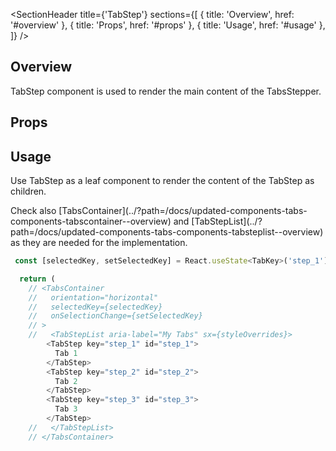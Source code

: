 
<Meta title="Updated Components/Tabs/Components/TabStep" />

<SectionHeader
  title={'TabStep'}
  sections={[
    { title: 'Overview', href: '#overview' },
    { title: 'Props', href: '#props' },
    { title: 'Usage', href: '#usage' },
  ]}
/>

## Overview

TabStep component is used to render the main content of the TabsStepper.

## Props

<ArgTypes of={TabStep} />

## Usage

Use TabStep as a leaf component to render the content of the TabStep as children.

<Tip>
  Check also
  [TabsContainer](../?path=/docs/updated-components-tabs-components-tabscontainer--overview) and
  [TabStepList](../?path=/docs/updated-components-tabs-components-tabsteplist--overview) as they are
  needed for the implementation.
</Tip>

```js
 const [selectedKey, setSelectedKey] = React.useState<TabKey>('step_1');

  return (
    // <TabsContainer
    //   orientation="horizontal"
    //   selectedKey={selectedKey}
    //   onSelectionChange={setSelectedKey}
    // >
    //   <TabStepList aria-label="My Tabs" sx={styleOverrides}>
        <TabStep key="step_1" id="step_1">
          Tab 1
        </TabStep>
        <TabStep key="step_2" id="step_2">
          Tab 2
        </TabStep>
        <TabStep key="step_3" id="step_3">
          Tab 3
        </TabStep>
    //   </TabStepList>
    // </TabsContainer>

```
